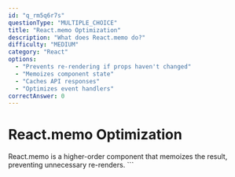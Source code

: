 ```yaml
---
id: "q_rm5q6r7s"
questionType: "MULTIPLE_CHOICE"
title: "React.memo Optimization"
description: "What does React.memo do?"
difficulty: "MEDIUM"
category: "React"
options:
  - "Prevents re-rendering if props haven't changed"
  - "Memoizes component state"
  - "Caches API responses"
  - "Optimizes event handlers"
correctAnswer: 0
---
```


# React.memo Optimization

React.memo is a higher-order component that memoizes the result, preventing unnecessary re-renders.
\`\`\`
